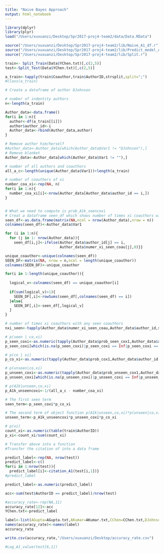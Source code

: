 ```yaml
---
title: "Naive Bayes Approach"
output: html_notebook
---
```


```r
library(dplyr)
library(plyr)
load("/Users/xuxuanzi/Desktop/Spr2017-proj4-team2/data/Data.RData")
```

```r
source("/Users/xuxuanzi/Desktop/Spr2017-proj4-team2/lib/Naive_A1_df.r")
source("/Users/xuxuanzi/Desktop/Spr2017-proj4-team2/lib/Predict_model_A1.r")
source("/Users/xuxuanzi/Desktop/Spr2017-proj4-team2/lib/Split.r")
```

```r
train<- Split_Train(Data$YChen.txt)[,c(2,5)]
test<-Split_Test(Data$YChen.txt)[,c(2,5)]
```


```r
a_train<-tapply(train$Coauthor,train$AuthorID,strsplit,split=";")
#class(a_train)

# Create a dataframe of author DJohnson

# number of indentity authors
n<-length(a_train)

Author_data<-data.frame()
for(i in 1:n){
  author<-df(a_train[[i]])
  author$author_id<-i
  Author_data<-rbind(Author_data,author)
}

# Remove author him/herself
#Author_data<-Author_data[which(Author_data$Var1 != "DJohnson"),]
# Remove blanket
Author_data<-Author_data[which(Author_data$Var1 != ""),]

# number of all authors and coauthors
all_a_c<-length(unique(Author_data$Var1))+length(a_train)

# number of coauthors of xi
number_coa_xi<-rep(NA, n)
for(i in 1:n){
  number_coa_xi[i]<-nrow(Author_data[Author_data$author_id == i,])
}


# What we need to compute is prob_A1k_seencoxi
# Creat a dataframe seen_df which shows number of times xi coauthors with A1k
seen_df<-as.data.frame(matrix(NA,ncol = nrow(Author_data),nrow = n))
colnames(seen_df)<-Author_data$Var1

for (i in 1:n){
  for (j in 1: nrow(Author_data)){
    seen_df[i,j]<-ifelse(Author_data$author_id[j] == i,
                         Author_data$numer_xi_seen_coau[j],0)}}

unique_coauthor<-unique(colnames(seen_df))
SEEN_DF<-matrix(NA, nrow = n,ncol = length(unique_coauthor))
colnames(SEEN_DF)<-unique_coauthor

for(i in 1:length(unique_coauthor)){
  
  logical_v<-colnames(seen_df) == unique_coauthor[i]
  
  if(sum(logical_v)>1){
    SEEN_DF[,i]<-rowSums(seen_df[,colnames(seen_df) == i])
  }else{
    SEEN_DF[,i]<-seen_df[,logical_v]
  }
}

# number of times xi coauthors with any seen coauthors
nxi_seen<-tapply(Author_data$numer_xi_seen_coau,Author_data$author_id,sum)

# p(seen | co,xi)
p_seen_coxi<-as.numeric(tapply(Author_data$prob_seen_cox1,Author_data$author_id,unique))
p_seen_coxi[which(is.na(p_seen_coxi)|p_seen_coxi == Inf|p_seen_coxi == -Inf)]<-0

# p(co | xi)
p_co_xi<-as.numeric(tapply(Author_data$prob_cox1,Author_data$author_id,unique))

# p(unseen|co,xi)
p_unseen_coxi<-as.numeric(tapply(Author_data$prob_unseen_cox1,Author_data$author_id,unique))
p_unseen_coxi[which(is.na(p_unseen_coxi)|p_unseen_coxi == Inf|p_unseen_coxi == -Inf)]<-0

# p(A1k|unseen,co,xi)
p_A1k_unseencoxi<-1/(all_a_c - number_coa_xi)

# The first seen term
seen_term<-p_seen_coxi*p_co_xi

# The second term of object function p(A1k|unseen,co,xi)*p(unseen|co,xi)*p(co | xi) becomes
unseen_term<-p_A1k_unseencoxi*p_unseen_coxi*p_co_xi

# p(xi)
count_xi<-as.numeric(table(train$AuthorID))
p_xi<-count_xi/sum(count_xi)
```


```r
# Transfer above into a function
#Transfer the citation of into a data frame

predict_label<-rep(NA, nrow(test))
predict_label<-c()
for(i in 1:nrow(test)){
  predict_label[i]<-citation_A1(test[i,1])}
#predict_label

predict_label<-as.numeric(predict_label)

acc<-sum(test$AuthorID == predict_label)/nrow(test)
```

```r
#accuracy_rate<-rep(NA,11)
accuracy_rate[12]<-acc
YChen.txt<-predict_label
```

```r
label<-list(AGupta=AGupta.txt,AKumar=AKumar.txt,CChen=CChen.txt,DJohnson=DJohnson.txt,Jlee=JLee.txt,JSmith=JSmith.txt,KTanaka=KTanaka.txt,MBrown=MBrown.txt,MJones=MJones.txt, MMiller=MMiller.txt, SLee=NA, YChen=YChen.txt)
names(accuracy_rate)<-names(label)
accuracy_rate

write.csv(accuracy_rate,"/Users/xuxuanzi/Desktop/accuracy_rate.csv")
```

```r
#Log_A1_value(test[6,1])
```

